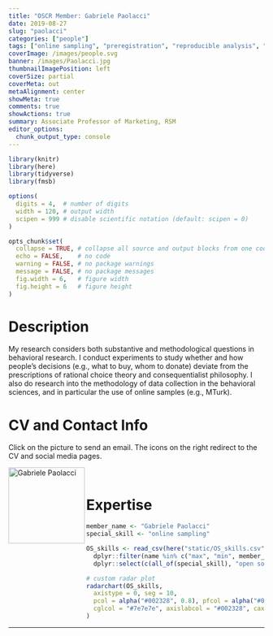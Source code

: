 ```yaml
---
title: "OSCR Member: Gabriele Paolacci"
date: 2019-08-27
slug: "paolacci"
categories: ["people"]
tags: ["online sampling", "preregistration", "reproducible analysis", "data management", "school-rsm"] # top 3 categories + unique + school
coverImage: /images/people.svg
banner: /images/Paolacci.jpg
thumbnailImagePosition: left
coverSize: partial
coverMeta: out
metaAlignment: center
showMeta: true
comments: true
showActions: true
summary: Associate Professor of Marketing, RSM
editor_options: 
  chunk_output_type: console
---
```


```r

library(knitr)
library(here)
library(tidyverse)
library(fmsb)

options(
  digits = 4,  # number of digits
  width = 120, # output width
  scipen = 999 # disable scientific notation (default: scipen = 0)
)

opts_chunk$set(
  collapse = TRUE, # collapse all source and output blocks from one code chunk into a single block
  echo = FALSE,    # no code
  warning = FALSE, # no package warnings
  message = FALSE, # no package messages
  fig.width = 6,   # figure width
  fig.height = 6   # figure height
)

```

# Description

My research considers both substantive and methodological questions in behavioral research. I conduct experiments to study whether and how people’s decisions (e.g., what to buy, whom to donate) deviate from the prescriptions of rational choice theory and consequentialist philosophy. I also do research into the methodology of data collection in the behavioral sciences, and in particular the use of online samples (e.g., MTurk).

# CV and Contact Info

Click on the picture to send an email. The icons on the right redirect to the CV and social media pages.

<!-- EMAIL -->
<p>
  <a href="mailto:gpaolacci@rsm.nl">
  <img border="0" alt="Gabriele Paolacci" src="/images/Paolacci.jpg" width="150" height="150" align="left">
  </a>
</p>

<!-- CV -->
<p align="center">
  <a href="https://www.dropbox.com/s/9ignbvwcz3oisap/cv%20paolacci.pdf?dl=0" class="fa fa-file fa-2x" style="color:#00B969;">
  </a>
</p>

<!-- TWITTER -->
<p align="center">
  <a href="https://twitter.com/gpaolacci" class="fa fa-twitter fa-2x">
  </a>
</p>

<!-- GOOGLE SCHOLAR -->
<p align="center">
  <a href="http://scholar.google.nl/citations?user=Vq2ccE4AAAAJ&hl=en" class="ai ai-google-scholar fa-2x" style="color:#000000;">
  </a>
</p>

<BR>

# Expertise

```r

member_name <- "Gabriele Paolacci"
special_skill <- "online sampling"

OS_skills <- read_csv(here("static/OS_skills.csv")) %>%
  dplyr::filter(name %in% c("max", "min", member_name)) %>%
  dplyr::select(c(all_of(special_skill), "open source software", "data sharing", "data management", "preregistration", "open access", "reproducible analysis"))

# custom radar plot
radarchart(OS_skills,
  axistype = 0, seg = 10,
  pcol = alpha("#002328", 0.8), pfcol = alpha("#00B969", 0.6), plwd = 4, centerzero = TRUE, # polygon
  cglcol = "#7e7e7e", axislabcol = "#002328", caxislabels = seq(0, 10, 2), cglwd = 0.8 # grid
)

```

***


